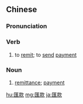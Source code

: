 {{also|汇款}}
==Chinese==
{{zh-forms|s=汇款}}

===Pronunciation===
{{zh-pron
|m=huìkuǎn
|c=wui6 fun2
|mn=hōe-khoán
|cat=v,n
}}

===Verb===
{{zh-verb}}

# to [[remit]]; to [[send]] [[payment]]

===Noun===
{{zh-noun}}

# [[remittance]]; [[payment]]

{{zh-cat|Intermediate}}

[[hu:匯款]]
[[mg:匯款]]
[[ja:匯款]]